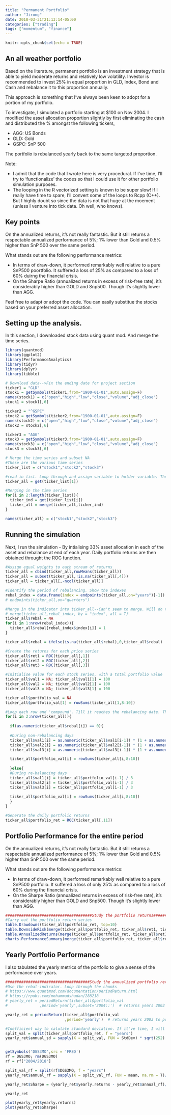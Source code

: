 ```yaml
---
title: "Permanent Portfolio"
author: "Jirong"
date: 2018-03-31T21:13:14-05:00
categories: ["trading"]
tags: ["momentum", "finance"]
---
```



```r
knitr::opts_chunk$set(echo = TRUE)
```

## An all weather portfolio

Based on the literature, permanent portfolio is an investment strategy that is able to yield moderate returns and relatively low volatility. Investor is recommended to invest 25% in equal proportion in GLD, Index, Bond and Cash and rebalance it to this proportion annually. 

This approach is something that I've always been keen to adopt for a portion of my portfolio. 

To investigate, I simulated a portfolio starting at $100 on Nov 2004. I modified the asset allocation proportion slightly by first eliminating the cash and distributed the % amongst the following tickers,

- AGG: US Bonds
- GLD: Gold
- GSPC: SnP 500 

The portfolio is rebalanced yearly back to the same targeted proportion.

Note: 

- I admit that the code that I wrote here is very procedural. If I've time, I'll try to 'functionalize' the codes so that I could use it for other portfolio simulation purposes.
- The looping in the R vectorized setting is known to be super slow! If I really have time to spare, I'll convert some of the loops to Rcpp (C++). But I highly doubt so since the data is not that huge at the moement (unless I venture into tick data. Oh well, who knows).   

## Key points

On the annualized returns, it's not really fantastic. But it still returns a respectable annualized performance of 5%; 1% lower than Gold and 0.5% higher than SnP 500 over the same period.

What stands out are the following performance metrics:

- In terms of draw-down, it performed remarkably well relative to a pure SnP500 poortfolio. It suffered a loss of 25% as compared to a loss of 60% duirng the financial crisis.
- On the Sharpe Ratio (annualized returns in excess of risk-free rate), it's considerably higher than GOLD and Snp500. Though it's slightly lower than AGG.

Feel free to adapt or adopt the code. You can easily substitue the stocks based on your preferred asset allocation.

## Setting up the analysis.

In this section, I downloaded stock data using quant mod. And merge the time series.
```r
library(quantmod)
library(ggplot2)
library(PerformanceAnalytics)
library(tidyr)
library(dplyr)
library(tibble)

# Download data-->Fix the ending date for project section
ticker1 = "GLD"
stock1 = getSymbols(ticker1,from="1900-01-01",auto.assign=F)
names(stock1) = c("open","high","low","close","volume","adj_close")
stock1 = stock1[,6]

ticker2 = "^GSPC"
stock2 = getSymbols(ticker2,from="1900-01-01",auto.assign=F)
names(stock2) = c("open","high","low","close","volume","adj_close")
stock2 = stock2[,6]

ticker3 = "AGG"
stock3 = getSymbols(ticker3,from="1900-01-01",auto.assign=F)
names(stock3) = c("open","high","low","close","volume","adj_close")
stock3 = stock3[,6]

# Merge the time series and subset NA
#These are the various time series
ticker_list = c("stock1","stock2","stock3")

#read in list. Loop through and assign variable to holder variable. Then assign it to combined list
ticker_all = get(ticker_list[1])  

#Merging in the time series
for(i in 2:length(ticker_list)){
  ticker_ind = get(ticker_list[i])
  ticker_all = merge(ticker_all,ticker_ind)  
}

names(ticker_all) = c("stock1","stock2","stock3")

```

## Running the simulation

Next, I run the simulation - By intialising 33% asset allocation in each of the asset and rebalance at end of each year. Daily portfolio returns are then obtained throught the ROC function.  

```r
#Assign equal weights to each stream of returns
ticker_all = cbind(ticker_all,rowMeans(ticker_all))
ticker_all = subset(ticker_all,!is.na(ticker_all[,4]))
ticker_all = ticker_all[,-ncol(ticker_all)]

#Identify the period of rebalancing. Show the indexes
rebal_index = data.frame(index = endpoints(ticker_all,on="years")[-1])
# endpoints(ticker_all,on="quarters") 

#Merge in the indicator into ticker_all--Can't seem to merge. Will do the inefficient loop
# merge(ticker_all,rebal_index, by = "index", all = T)
ticker_all$rebal = NA
for(i in 1:nrow(rebal_index)){
  ticker_all$rebal[rebal_index$index[i]] = 1
}

ticker_all$rebal = ifelse(is.na(ticker_all$rebal),0,ticker_all$rebal)

#Create the returns for each price series
ticker_all$ret1 = ROC(ticker_all[,1])
ticker_all$ret2 = ROC(ticker_all[,2])
ticker_all$ret3 = ROC(ticker_all[,3])

#Initialise value for each stock series, with a total portfolio value
ticker_all$val1 = NA; ticker_all$val1[1] = 100
ticker_all$val2 = NA; ticker_all$val2[1] = 100
ticker_all$val3 = NA; ticker_all$val3[1] = 100

ticker_all$portfolio_val = NA
ticker_all$portfolio_val[1] = rowSums(ticker_all[1,8:10])

#Loop each row and 'compound'. Till it reaches the rebalancing date. Then reset stock value amount in that day. Take the portfolio value in t-1
for(i in 2:nrow(ticker_all)){
  
  if(as.numeric(ticker_all$rebal[i]) == 0){
    
  #During non-rebalancing days
  ticker_all$val1[i] = as.numeric(ticker_all$val1[i-1]) * (1 + as.numeric(ticker_all$ret1[i]))
  ticker_all$val2[i] = as.numeric(ticker_all$val2[i-1]) * (1 + as.numeric(ticker_all$ret2[i]))
  ticker_all$val3[i] = as.numeric(ticker_all$val3[i-1]) * (1 + as.numeric(ticker_all$ret3[i]))

  ticker_all$portfolio_val[i] = rowSums(ticker_all[i,8:10])
  
  }else{
  #During re-balancing days
  ticker_all$val1[i] = ticker_all$portfolio_val[i-1] / 3
  ticker_all$val2[i] = ticker_all$portfolio_val[i-1] / 3
  ticker_all$val3[i] = ticker_all$portfolio_val[i-1] / 3
  
  ticker_all$portfolio_val[i] = rowSums(ticker_all[i,8:10])      
  } 
}

#Generate the daily portfolio returns
ticker_all$portfolio_ret = ROC(ticker_all[,11])

```

## Portfolio Performance for the entire period
On the annualized returns, it's not really fantastic. But it still returns a respectable annualized performance of 5%; 1% lower than Gold and 0.5% higher than SnP 500 over the same period.

What stands out are the following performance metrics:

- In terms of draw-down, it performed remarkably well relative to a pure SnP500 portfolio. It suffered a loss of only 25% as compared to a loss of 60% during the financial crisis.
- On the Sharpe Ratio (annualized returns in excess of risk-free rate), it's considerably higher than GOLD and Snp500. Though it's slightly lower than AGG.

```r
######################################Study the portfolio returns########################################
#Carry out the portfolio return series
table.Drawdowns(ticker_all$portfolio_ret, top=10)
table.DownsideRisk(merge(ticker_all$portfolio_ret, ticker_all$ret1, ticker_all$ret2, ticker_all$ret3))
table.AnnualizedReturns(merge(ticker_all$portfolio_ret, ticker_all$ret1, ticker_all$ret2, ticker_all$ret3))
charts.PerformanceSummary(merge(ticker_all$portfolio_ret, ticker_all$ret1, ticker_all$ret2, ticker_all$ret3))
```

## Yearly Portfolio Performance

I also tabulated the yearly metrics of the portfolio to give a sense of the performance over years. 

```r
#####################################Study the annualized portfolio returns series#######################
#Use the rebal-indicator. Loop through the chunks
# https://www.quantmod.com/documentation/periodReturn.html
# https://rpubs.com/mohammadshadan/288218
# yearly_ret = periodReturn(ticker_all$portfolio_val
#              ,period='yearly',subset='2004::')  # returns years 2003 to present

yearly_ret = periodReturn(ticker_all$portfolio_val
                          ,period='yearly')  # returns years 2003 to present

#Inefficient way to calulate standard deviation. If it've time, I will probably optimize this
split_val = split(ticker_all$portfolio_ret, f = "years")
yearly_ret$annual_sd = sapply(X = split_val, FUN = StdDev) * sqrt(252)


getSymbols('DGS3MO',src = 'FRED')
rf = DGS3MO; rm(DGS3MO)
rf = rf["2004/2018"] 

split_val_rf = split(rf$DGS3MO, f = "years")
yearly_ret$annual_rf = sapply(X = split_val_rf, FUN = mean, na.rm = T)/100 

yearly_ret$Sharpe = (yearly_ret$yearly.returns - yearly_ret$annual_rf)/yearly_ret$annual_sd  

yearly_ret

plot(yearly_ret$yearly.returns)
plot(yearly_ret$Sharpe)
```





